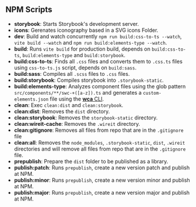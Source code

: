 
<Meta title="Dev/NPM Scripts" />

## NPM Scripts

* **storybook**: Starts Storybook's development server.
* **icons**: Gerenates iconography based in a SVG icons Folder.
* **dev**: Build and watch concurrently `npm run build:css-to-ts --watch`, `vite build --watch` and `npm run build:elements-type --watch`.
* **build**: Runs `vite build` for production build, depends on `build:css-to-ts`, `build:elements-type` and `build:storybook`.
* **build:css-to-ts**: Finds all `.css` files and converts them to `.css.ts` files using `css-to-ts.js` script, depends on `build:sass`.
* **build:sass**: Compiles all `.scss` files to `.css` files.
* **build:storybook**: Compiles storybook into `.storybook-static`.
* **build:elements-type**: Analyzes component files using the glob pattern `src/components/**/swc-+([a-z]).ts` and generates a `custom-elements.json` file using the [**wca** CLI](https://www.npmjs.com/package/web-component-analyzer).
* **clean**: Exec `clean:dist` and `clean:storybook`.
* **clean:dist**: Removes the `dist` directory.
* **clean:storybook**: Removes the `storybook-static` directory.
* **clean:wireit-cache**: Removes the `.wireit` directory.
* **clean:gitignore**: Removes all files from repo that are in the `.gitignore` file
* **clean:all**: Removes the `node_modules`, `.storybook-static`, `dist`, `.wireit` directories and will remove all files from repo that are in the `.gitignore` file.
* **prepublish**: Prepare the `dist` folder to be published as a library.
* **publish:patch**: Runs `prepublish`, create a new version patch and publish at NPM.
* **publish:minor**: Runs `prepublish`, create a new version minor and publish at NPM.
* **publish:major**: Runs `prepublish`, create a new version major and publish at NPM.

